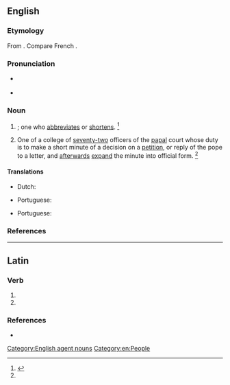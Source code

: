 ==English==

===Etymology===
From {{etyl|LL.|en}} {{m|la|abbreviātor}}. Compare French {{m|fr|abbréviateur}}.

===Pronunciation===
* {{a|RP}} {{IPA|/əˈbɹiː.viˌeɪ.tə/|/-ɛɪ.tə/|lang=en}}
* {{a|GenAm}} {{IPA|/əˈbɹi.viˌeɪ.təɹ/|lang=en}}

===Noun===
{{en-noun}}

# {{non-gloss definition|[[agent noun|Agent noun]] of [[abbreviate]]}}; one who [[abbreviates]] or [[shortens]]. {{defdate|Early 16<sup>th</sup> century.}}<ref name=SOED>{{R:SOED5|page=3}}</ref>
# {{lb|en|history|Roman Catholicism}} One of a college of [[seventy-two]] officers of the [[papal]] court whose duty is to make a short minute of a decision on a [[petition]], or reply of the pope to a letter, and [[afterwards]] [[expand]] the minute into official form. {{defdate|Mid 16<sup>th</sup> century.}}<ref name=SOED/>

====Translations====
{{trans-top|one who abbreviates}}
* Dutch: {{t|nl|afkorter|m}}
{{trans-mid}}
* Portuguese: {{t|pt|abreviador|m}}
{{trans-bottom}}

{{trans-top|papal officer}}
* Portuguese: {{t|pt|breviador|m}}
{{trans-mid}}
{{trans-bottom}}

===References===
<references/>

[[Category:English agent nouns]]

----

==Latin==

===Verb===
{{la-verb-form|abbreviātor}}

# {{inflection of|abbreviō||2|s|futr|pasv|impr|lang=la}}
# {{inflection of|abbreviō||3|s|futr|pasv|impr|lang=la}}

===References===
* {{R:du Cange}}

[[Category:en:People]]